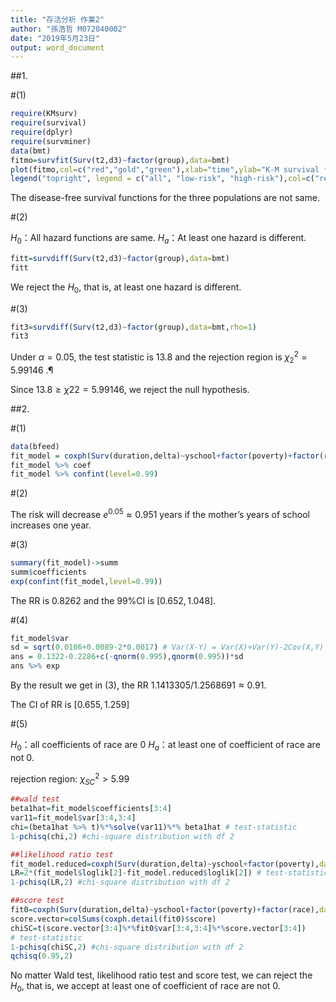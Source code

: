 ---
title: "存活分析 作業2"
author: "孫浩哲 M072040002"
date: "2019年5月23日"
output: word_document
---
##1.

#(1)
```{r}
require(KMsurv)
require(survival)
require(dplyr)
require(survminer)
data(bmt)
fitmo=survfit(Surv(t2,d3)~factor(group),data=bmt)
plot(fitmo,col=c("red","gold","green"),xlab="time",ylab="K-M survival function")
legend("topright", legend = c("all", "low-risk", "high-risk"),col=c("red","gold","green"),text.col=c("red","gold","green"))
```

The disease-free survival functions for the three populations are not same.

#(2)

$H_{0}$：All hazard functions are same. $H_{a}$：At least one hazard is different.

```{r}
fitt=survdiff(Surv(t2,d3)~factor(group),data=bmt)
fitt
```

We reject the $H_{0}$, that is, at least one hazard is different.

#(3)

```{r}
fit3=survdiff(Surv(t2,d3)~factor(group),data=bmt,rho=1)
fit3
```
Under $\alpha=0.05$, the test statistic is $13.8$ and the rejection  region is  $\chi_{2}^2=5.99146$ .¶

Since $13.8≥χ22=5.99146$, we reject the null hypothesis.

##2.

#(1)
```{r}
data(bfeed)
fit_model = coxph(Surv(duration,delta)~yschool+factor(poverty)+factor(race),data=bfeed)
fit_model %>% coef
fit_model %>% confint(level=0.99)
```

#(2)

The risk will decrease $e^{0.05}\approx0.951$ years if the mother's years of school increases one year.

#(3)

```{r}
summary(fit_model)->summ
summ$coefficients
exp(confint(fit_model,level=0.99))
```
The RR is $0.8262$ and the 99%CI is $[0.652,1.048]$.

#(4)

```{r}
fit_model$var
sd = sqrt(0.0106+0.0089-2*0.0017) # Var(X-Y) = Var(X)+Var(Y)-2Cov(X,Y)
ans = 0.1322-0.2286+c(-qnorm(0.995),qnorm(0.995))*sd
ans %>% exp
```

By the result we get in (3), the RR $1.1413305/1.2568691\approx0.91$.

The CI of RR is $[0.655,1.259]$

#(5)

$H_{0}$：all coefficients of race are 0 $H_{a}$：at least one of coefficient of race are not 0.

rejection region: ${\chi^2_{SC}>5.99}$ 

```{r}
##wald test
beta1hat=fit_model$coefficients[3:4]
var11=fit_model$var[3:4,3:4]
chi=(beta1hat %>% t)%*%solve(var11)%*% beta1hat # test-statistic
1-pchisq(chi,2) #chi-square distribution with df 2
```

```{r}
##likelihood ratio test
fit_model.reduced=coxph(Surv(duration,delta)~yschool+factor(poverty),data=bfeed)
LR=2*(fit_model$loglik[2]-fit_model.reduced$loglik[2]) # test-statistic
1-pchisq(LR,2) #chi-square distribution with df 2
```

```{r}
##score test
fit0=coxph(Surv(duration,delta)~yschool+factor(poverty)+factor(race),data=bfeed,init=c(fit_model.reduced$coefficients,0,0),iter=0)
score.vector=colSums(coxph.detail(fit0)$score)
chiSC=t(score.vector[3:4]%*%fit0$var[3:4,3:4]%*%score.vector[3:4]) 
# test-statistic
1-pchisq(chiSC,2) #chi-square distribution with df 2
qchisq(0.95,2)
```
No matter Wald test, likelihood ratio test and score test, we can reject the $H_{0}$, that is, we accept at least one of coefficient of race are not 0.